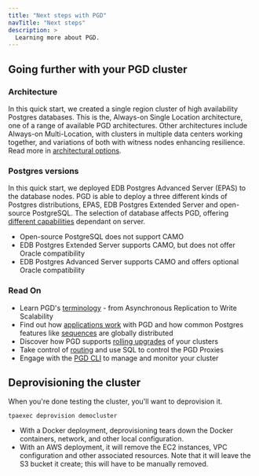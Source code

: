 ```yaml
---
title: "Next steps with PGD"
navTitle: "Next steps"
description: >
  Learning more about PGD.
---
```


## Going further with your PGD cluster

### Architecture

In this quick start, we created a single region cluster of high availability Postgres databases. This is the, Always-on Single Location architecture, one of a range of available  PGD architectures. Other architectures include Always-on Multi-Location, with clusters in multiple data centers working together, and variations of both with witness nodes enhancing resilience. Read more in [architectural options](../planning/architectures/).

### Postgres versions

In this quick start, we deployed EDB Postgres Advanced Server (EPAS) to the database nodes. PGD is able to deploy a three different kinds of Postgres distributions, EPAS, EDB Postgres Extended Server and open-source PostgreSQL. The selection of database affects PGD, offering [different capabilities](../planning/choosing_server/) dependant on server.

* Open-source PostgreSQL does not support CAMO
* EDB Postgres Extended Server supports CAMO, but does not offer Oracle compatibility
* EDB Postgres Advanced Server supports CAMO and offers optional Oracle compatibility

### Read On

* Learn PGD's [terminology](../terminology/) - from Asynchronous Replication to Write Scalability
* Find out how [applications work](../appusage/) with PGD and how common Postgres features like [sequences](../sequences/) are globally distributed
* Discover how PGD supports [rolling upgrades](../upgrades/) of your clusters
* Take control of [routing](../routing/) and use SQL to control the PGD Proxies
* Engage with the [PGD CLI](../cli/) to manage and monitor your cluster


## Deprovisioning the cluster

When you're done testing the cluster, you'll want to deprovision it. 

```shell
tpaexec deprovision democluster
```

* With a Docker deployment, deprovisioning tears down the Docker containers, network, and other local configuration. 
* With an AWS deployment, it will remove the EC2 instances, VPC configuration and other associated resources. Note that it will leave the S3 bucket it create; this will have to be manually removed.

